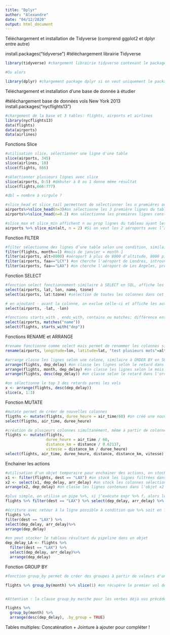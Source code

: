 ---
title: "Dplyr"
author: "Alexandre"
date: "04/12/2020"
output: html_document
---

Téléchargement et installation de Tidyverse (comprend ggplot2 et dplyr entre autre)

install.packages("tidyverse") #téléchargement librairie Tidyverse
```{r}
library(tidyverse) #chargement librairie tidyverse contenant le package dplyr

#Ou alors

library(dplyr) #chargement package dplyr si on veut uniquement le package dplyr
```

Téléchargement et installation d'une base de donnée à étudier

#téléchargement base de données vols New York 2013
install.packages("nycflights13")
```{r}
#chargement de la base et 3 tables: flights, airports et airlines
library(nycflights13)
data(flights)
data(airports)
data(airlines)
```

Fonctions Slice
```{r}
#utilisation slice, sélectionner une ligne d'une table
slice(airports, 345)
slice(airlines, 10)
slice(flights, 666)

#sélectionner plusieurs lignes avec slice
slice(airports, 0:5) #débuter à 0 ou 1 donne même résultat
slice(flights,666:777)

#dbl = nombre à virgule ?

#slice_head et slice_tail permettent de sélectionner les n premières ou n dernières lignes du tableau
airports%>%slice_head(n=3)#on sélectionne les 3 première lignes du tableau
airports%>%slice_head(n=0.2) #on sélectionne les premières lignes constituant 20% du tableau total

#slice_max et slice_min affichent n ou prop lignes du tableau ayant les valeurs les plus ou les moins élevées de cette variable
airports %>% slice_min(alt, n = 2) #Si on veut les 2 aéroports avec l’altitude la plus basse
```

Fonction FILTER
```{r}
#filter sélectionne des lignes d’une table selon une condition, similaire à "WHERE" en SQL
filter(flights, month==1) #mois de janvier = month 1
filter(airports, alt>8000) #aéroport à plus de 8000 d'altitude, 8000 pieds ?
filter(airports, faa=="LCY") #on cherche l'aéroport de Londres, introuvable dans la base
filter(airports, faa=="LAX") #on cherche l'aéroport de Los Angeles, présent dans la base
```

Fonction SELECT
```{r}
#fonction select fonctionnement similaire à SELECT en SQL, affiche les colonnes indiquées sans filtre
select(airports, lat, lon, name, tzone)
select(airports, lat:tzone) #sélection de toutes les colonnes dans cet interval

# en ajoutant - avant la colonne, on exclue celle-ci et affiche les autres
select(airports, -lat, -lon)

#fonctions starts_with , ends_with, contains ou matches; différence entre contains et matches ?
select(airports, matches("name"))
select(flights, starts_with("dep"))
```

Fonctions RENAME et ARRANGE
```{r}
#rename fonctionne comme select mais permet de renommer les colonnes simultanément
rename(airports, longitude=lon, latitude=lat, "test plusieurs mots"=alt)

#arrange classe les lignes selon une colone, similaire à ORDER BY en SQL
arrange(flights, dep_delay) #on classe les lignes selon le retard dans l'ordre croissant
arrange(flights, month, dep_delay) #on classe les lignes selon le mois puis selon le retard
arrange(flights, desc(dep_delay)) #on classe selon le retard dans l'ordre décroissant

#on sélectionne le top 3 des retards parmi les vols
x <- arrange(flights, desc(dep_delay))
slice(x, 1:3)
```

Fonction MUTATE
```{r}
#mutate permet de créer de nouvelles colonnes
fligths <- mutate(flights, duree_heure = air_time/60) #on créé une nouvelle contenant le temps de vol en heure à partir de la valeur air_time en minute
select(fligths, air_time, duree_heure)

#création de plusieurs colonnes simultanément, même à partir de colonnes nouvellements créées
flights <- mutate(flights, 
                  duree_heure = air_time / 60,
                  distance_km = distance / 0.62137,
                  vitesse = distance_km / duree_heure)
select(flights, air_time, duree_heure, distance, distance_km, vitesse)
```

Enchainer les actions
```{r}
#utilisation d'un objet temporaire pour enchainer des actions, on stock les résultats intermédiaires dans un objet temporaire au lieu d'imbriquer les formules (possible mais moins pratique)
x1 <- filter(flights, dest == "LAX") #on stock les lignes filtrées dans l'objet x1
x2 <- select(x1, dep_delay, arr_delay) #on stock les colonnes sélectionnées parmi x1 dans l'objet x2
arrange(x2, dep_delay) #on classe les lignes contenues dans l'objet x2 selon le retard des départs

#plus simple, on utilise un pipe %>%, si j’exécute expr %>% f, alors le résultat de l’expression expr, à gauche du pipe, sera passé comme premier argument à la fonction f, à droite du pipe, ce qui revient à exécuter f(expr)
flights %>% filter(dest == "LAX") %>% select(dep_delay, arr_delay) %>% arrange(dep_delay) #même opération que la précédente sans utilisation d'objets intermédiaires

#écriture avec retour à la ligne possible à condition que %>% soit en fin de ligne
flights %>% 
filter(dest == "LAX") %>%
select(dep_delay, arr_delay)%>%
arrange(dep_delay)

#on peut stocker le tableau résultant du pipeline dans un objet
dep_delay_LA <- flights %>%
  filter(dest == "LAX") %>%
  select(dep_delay, arr_delay)%>%
  arrange(dep_delay)
```

Fonction GROUP BY
```{r}
#fonction group_by permet de créer des groupes à partir de valeurs d'une ou plusieurs colonnes en leur assignant un "ID" de groupe commun

flights %>% group_by(month) %>% slice(1) #on récupère le premier vol de chaque mois, chaque mois est un groupe, 12 groupes


#Attention : la clause group_by marche pour les verbes déjà vus précédemment, sauf pour arrange, qui par défaut trie la table sans tenir compte des groupes. Pour obtenir un tri par groupe, il faut lui ajouter l’argument .by_group = TRUE

flights %>% 
  group_by(month) %>% 
  arrange(desc(dep_delay), .by_group = TRUE)
```

Tables multiples: Concaténation + Jointure à ajouter pour compléter !